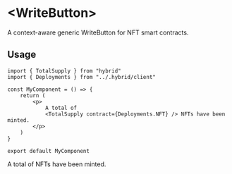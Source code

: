 # \<WriteButton\>

A context-aware generic WriteButton for NFT smart contracts.

## Usage

```tsx
import { TotalSupply } from "hybrid"
import { Deployments } from "../.hybrid/client"

const MyComponent = () => {
	return (
		<p>
			A total of
			<TotalSupply contract={Deployments.NFT} /> NFTs have been minted.
		</p>
	)
}

export default MyComponent
```


<Demo>
	<p>
		A total of
		<TotalSupply contract={Deployments.NFT} /> NFTs have been minted.
	</p>
</Demo>
